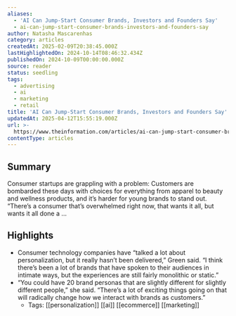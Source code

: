 ```yaml
---
aliases:
  - 'AI Can Jump-Start Consumer Brands, Investors and Founders Say'
  - ai-can-jump-start-consumer-brands-investors-and-founders-say
author: Natasha Mascarenhas
category: articles
createdAt: 2025-02-09T20:38:45.000Z
lastHighlightedOn: 2024-10-14T08:46:32.434Z
publishedOn: 2024-10-09T00:00:00.000Z
source: reader
status: seedling
tags:
  - advertising
  - ai
  - marketing
  - retail
title: 'AI Can Jump-Start Consumer Brands, Investors and Founders Say'
updatedAt: 2025-04-12T15:55:19.000Z
url: >-
  https://www.theinformation.com/articles/ai-can-jump-start-consumer-brands-investors-and-founders-say?rc=rbfrqa
contentType: articles
---
```

## Summary

Consumer startups are grappling with a problem: Customers are bombarded these days with choices for everything from apparel to beauty and wellness products, and it’s harder for young brands to stand out. “There’s a consumer that’s overwhelmed right now, that wants it all, but wants it all done a …

## Highlights

- Consumer technology companies have “talked a lot about personalization, but it really hasn’t been delivered,” Green said. “I think there’s been a lot of brands that have spoken to their audiences in intimate ways, but the experiences are still fairly monolithic or static.”
- “You could have 20 brand personas that are slightly different for slightly different people,” she said. “There’s a lot of exciting things going on that will radically change how we interact with brands as customers.”
    - Tags: [[personalization]] [[ai]] [[ecommerce]] [[marketing]]
